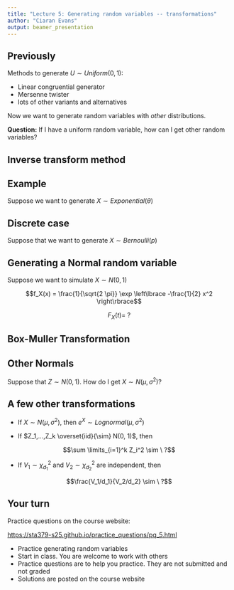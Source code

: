 ```yaml
---
title: "Lecture 5: Generating random variables -- transformations"
author: "Ciaran Evans"
output: beamer_presentation
---
```


## Previously

Methods to generate $U \sim Uniform(0, 1)$:

* Linear congruential generator
* Mersenne twister 
* lots of other variants and alternatives

Now we want to generate random variables with *other* distributions.

**Question:** If I have a uniform random variable, how can I get other random variables?

## Inverse transform method


## Example

Suppose we want to generate $X \sim Exponential(\theta)$

\vspace{5cm}

## Discrete case

Suppose that we want to generate $X \sim Bernoulli(p)$

\vspace{5cm}

## Generating a Normal random variable

Suppose we want to simulate $X \sim N(0, 1)$

$$f_X(x) = \frac{1}{\sqrt{2 \pi}} \exp \left\lbrace -\frac{1}{2} x^2 \right\rbrace$$

$$F_X(t) = \ ?$$

\vspace{3cm}

## Box-Muller Transformation

## Other Normals

Suppose that $Z \sim N(0, 1)$. How do I get $X \sim N(\mu, \sigma^2)$?

\vspace{4cm}

## A few other transformations

* If $X \sim N(\mu, \sigma^2)$, then $e^X \sim Lognormal(\mu, \sigma^2)$

* If $Z_1,...,Z_k \overset{iid}{\sim} N(0, 1)$, then 

$$\sum \limits_{i=1}^k Z_i^2 \sim \ ?$$

* If $V_1 \sim \chi^2_{d_1}$ and $V_2 \sim \chi^2_{d_2}$ are independent, then 

$$\frac{V_1/d_1}{V_2/d_2} \sim \ ?$$

## Your turn

Practice questions on the course website:

[https://sta379-s25.github.io/practice_questions/pq_5.html](https://sta379-s25.github.io/practice_questions/pq_5.html)

* Practice generating random variables
* Start in class. You are welcome to work with others
* Practice questions are to help you practice. They are not submitted and not graded
* Solutions are posted on the course website
